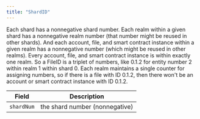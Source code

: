 ---
title: "ShardID"
---


Each shard has a nonnegative shard number. Each realm within a given shard has a nonnegative realm number (that number might be reused in other shards). And each account, file, and smart contract instance within a given realm has a nonnegative number (which might be reused in other realms). Every account, file, and smart contract instance is within exactly one realm. So a FileID is a triplet of numbers, like 0.1.2 for entity number 2 within realm 1 within shard 0. Each realm maintains a single counter for assigning numbers, so if there is a file with ID 0.1.2, then there won't be an account or smart contract instance with ID 0.1.2.

| Field      | Description                    |
| ---------- | ------------------------------ |
| `shardNum` | the shard number (nonnegative) |
